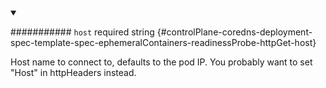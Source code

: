 
<details className="config-field" data-expandable="false" open>
<summary>

########### `host` <span className="config-field-required" data-required="false">required</span> <span className="config-field-type">string</span> <span className="config-field-default"></span> <span className="config-field-enum"></span> {#controlPlane-coredns-deployment-spec-template-spec-ephemeralContainers-readinessProbe-httpGet-host}

Host name to connect to, defaults to the pod IP. You probably want to set
"Host" in httpHeaders instead.

</summary>



</details>

